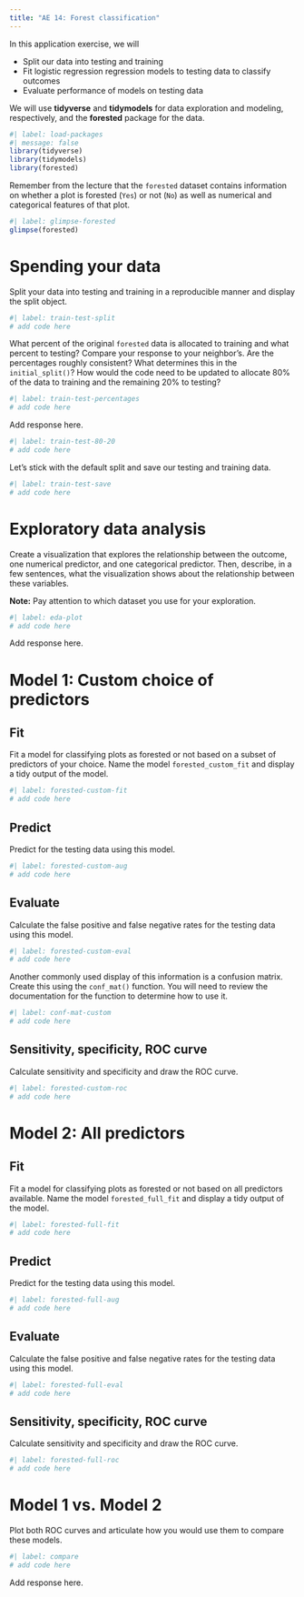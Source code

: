 ```yaml
---
title: "AE 14: Forest classification"
---
```


In this application exercise, we will

-   Split our data into testing and training
-   Fit logistic regression regression models to testing data to classify outcomes
-   Evaluate performance of models on testing data

We will use **tidyverse** and **tidymodels** for data exploration and modeling, respectively, and the **forested** package for the data.

```r
#| label: load-packages
#| message: false
library(tidyverse)
library(tidymodels)
library(forested)
```

Remember from the lecture that the `forested` dataset contains information on whether a plot is forested (`Yes`) or not (`No`) as well as numerical and categorical features of that plot.

```r
#| label: glimpse-forested
glimpse(forested)
```

# Spending your data

Split your data into testing and training in a reproducible manner and display the split object.

```r
#| label: train-test-split
# add code here
```

What percent of the original `forested` data is allocated to training and what percent to testing?
Compare your response to your neighbor's.
Are the percentages roughly consistent?
What determines this in the `initial_split()`?
How would the code need to be updated to allocate 80% of the data to training and the remaining 20% to testing?

```r
#| label: train-test-percentages
# add code here
```

Add response here.

```r
#| label: train-test-80-20
# add code here
```

Let's stick with the default split and save our testing and training data.

```r
#| label: train-test-save
# add code here
```

# Exploratory data analysis

Create a visualization that explores the relationship between the outcome, one numerical predictor, and one categorical predictor.
Then, describe, in a few sentences, what the visualization shows about the relationship between these variables.

**Note:** Pay attention to which dataset you use for your exploration.

```r
#| label: eda-plot
# add code here
```

Add response here.

# Model 1: Custom choice of predictors

## Fit

Fit a model for classifying plots as forested or not based on a subset of predictors of your choice.
Name the model `forested_custom_fit` and display a tidy output of the model.

```r
#| label: forested-custom-fit
# add code here
```

## Predict

Predict for the testing data using this model.

```r
#| label: forested-custom-aug
# add code here
```

## Evaluate

Calculate the false positive and false negative rates for the testing data using this model.

```r
#| label: forested-custom-eval
# add code here
```

Another commonly used display of this information is a confusion matrix.
Create this using the `conf_mat()` function.
You will need to review the documentation for the function to determine how to use it.

```r
#| label: conf-mat-custom
# add code here
```

## Sensitivity, specificity, ROC curve

Calculate sensitivity and specificity and draw the ROC curve.

```r
#| label: forested-custom-roc
# add code here
```

# Model 2: All predictors

## Fit

Fit a model for classifying plots as forested or not based on all predictors available.
Name the model `forested_full_fit` and display a tidy output of the model.

```r
#| label: forested-full-fit
# add code here
```

## Predict

Predict for the testing data using this model.

```r
#| label: forested-full-aug
# add code here
```

## Evaluate

Calculate the false positive and false negative rates for the testing data using this model.

```r
#| label: forested-full-eval
# add code here
```

## Sensitivity, specificity, ROC curve

Calculate sensitivity and specificity and draw the ROC curve.

```r
#| label: forested-full-roc
# add code here
```

# Model 1 vs. Model 2

Plot both ROC curves and articulate how you would use them to compare these models.

```r
#| label: compare
# add code here
```

Add response here.